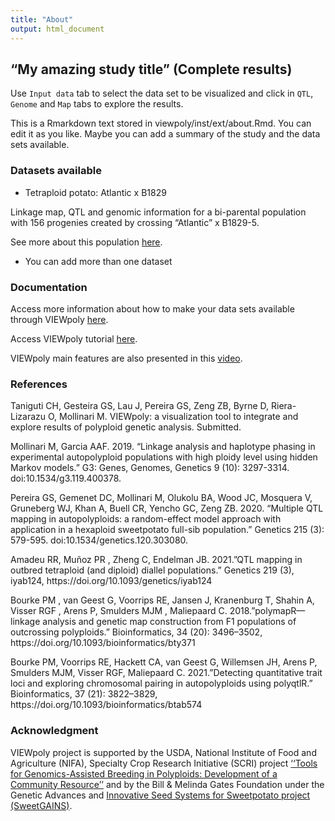 ---
title: "About"
output: html_document
---

## "My amazing study title" (Complete results)

Use `Input data` tab to select the data set to be visualized and click in `QTL`, `Genome` and `Map` tabs to explore the results.

This is a Rmarkdown text stored in viewpoly/inst/ext/about.Rmd. You can edit it as you like. Maybe you can add a summary of the study and the data sets available.

### Datasets available

* Tetraploid potato: Atlantic x B1829

Linkage map, QTL and genomic information for a bi-parental population with 156 progenies created by crossing "Atlantic" x B1829-5.

See more about this population [here](https://www.nature.com/articles/s41437-021-00416-x).

* You can add more than one dataset

### Documentation

Access more information about how to make your data sets available through VIEWpoly [here](https://cristianetaniguti.github.io/viewpoly_vignettes/Publish_data_VIEWpoly.html).

Access VIEWpoly tutorial [here](https://cristianetaniguti.github.io/viewpoly_vignettes/VIEWpoly_tutorial.html).

VIEWpoly main features are also presented in this [video](https://www.youtube.com/watch?v=OBt_jebhfeY).

### References

Taniguti CH, Gesteira GS, Lau J, Pereira GS, Zeng ZB, Byrne D, Riera-Lizarazu O, Mollinari M. VIEWpoly: a visualization tool to integrate and explore results of polyploid genetic analysis. Submitted.

Mollinari M, Garcia AAF. 2019. “Linkage analysis and haplotype phasing in experimental autopolyploid populations with high ploidy level using hidden Markov models.” G3: Genes, Genomes, Genetics 9 (10): 3297-3314. doi:10.1534/g3.119.400378.

Pereira GS, Gemenet DC, Mollinari M, Olukolu BA, Wood JC, Mosquera V, Gruneberg WJ, Khan A, Buell CR, Yencho GC, Zeng ZB. 2020. “Multiple QTL mapping in autopolyploids: a random-effect model approach with application in a hexaploid sweetpotato full-sib population.” Genetics 215 (3): 579-595. doi:10.1534/genetics.120.303080.

Amadeu RR, Muñoz PR , Zheng C, Endelman JB. 2021."QTL mapping in outbred tetraploid (and diploid) diallel populations." Genetics 219 (3), iyab124, https://doi.org/10.1093/genetics/iyab124

Bourke PM , van Geest G, Voorrips RE, Jansen J, Kranenburg T, Shahin A, Visser RGF , Arens P, Smulders MJM , Maliepaard C. 2018."polymapR—linkage analysis and genetic map construction from F1 populations of outcrossing polyploids." Bioinformatics, 34 (20): 3496–3502, https://doi.org/10.1093/bioinformatics/bty371

Bourke PM, Voorrips RE, Hackett CA, van Geest G, Willemsen JH, Arens P, Smulders MJM, Visser RGF, Maliepaard C. 2021."Detecting quantitative trait loci and exploring chromosomal pairing in autopolyploids using polyqtlR." Bioinformatics, 37 (21): 3822–3829, https://doi.org/10.1093/bioinformatics/btab574

### Acknowledgment

VIEWpoly project is supported by the USDA, National Institute of Food and Agriculture (NIFA), Specialty Crop Research Initiative (SCRI) project [‘‘Tools for Genomics-Assisted Breeding in Polyploids: Development of a Community Resource’’](https://www.polyploids.org/)  and by the Bill & Melinda Gates Foundation under the Genetic Advances and [Innovative Seed Systems for Sweetpotato project (SweetGAINS)](https://cgspace.cgiar.org/handle/10568/106838).
